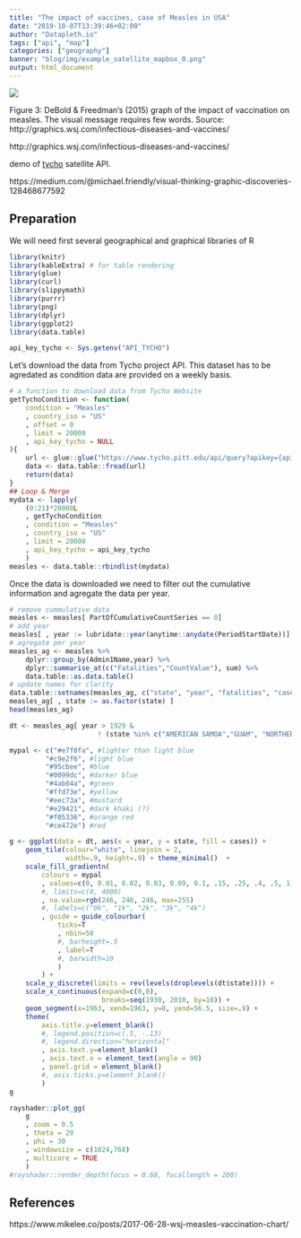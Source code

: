 ```yaml
---
title: "The impact of vaccines, case of Measles in USA"
date: "2019-10-07T13:39:46+02:00"
author: "Datapleth.io"
tags: ["api", "map"]
categories: ["geography"]
banner: "blog/img/example_satellite_mapbox_0.png"
output: html_document
---
```


<img src="https://miro.medium.com/max/1248/1*-Rb6MUZMO8fYnhOTpEUrKA.png">

Figure 3: DeBold & Freedman’s (2015) graph of the impact of vaccination on measles. The visual message requires few words. Source: http://graphics.wsj.com/infectious-diseases-and-vaccines/


http://graphics.wsj.com/infectious-diseases-and-vaccines/

demo of [tycho](https://www.tycho.pitt.edu/dataset/api/) satellite API. 

https://medium.com/@michael.friendly/visual-thinking-graphic-discoveries-128468677592

## Preparation

We will need first several geographical and graphical libraries of R

```r
library(knitr)
library(kableExtra) # for table rendering
library(glue)
library(curl)
library(slippymath)
library(purrr)
library(png)
library(dplyr)
library(ggplot2)
library(data.table)
```


```r
api_key_tycho <- Sys.getenv("API_TYCHO")

```

Let's download the data from Tycho project API. This dataset has to be agredated
as condition data are provided on a weekly basis.

```r
# a function to download data from Tycho Website
getTychoCondition <- function(
    condition = "Measles"
    , country_iso = "US"
    , offset = 0
    , limit = 20000
    , api_key_tycho = NULL
){
    url <- glue::glue("https://www.tycho.pitt.edu/api/query?apikey={api_key_tycho}&ConditionName={condition}&CountryISO={country_iso}&limit={limit}&offset={offset}")
    data <- data.table::fread(url)
    return(data)
}
## Loop & Merge
mydata <- lapply(
    (0:21)*20000L
    , getTychoCondition
    , condition = "Measles"
    , country_iso = "US"
    , limit = 20000
    , api_key_tycho = api_key_tycho
    )
measles <- data.table::rbindlist(mydata)
```

Once the data is downloaded we need to filter out the cumulative information and
agregate the data per year.


```r
# remove cummulative data
measles <- measles[ PartOfCumulativeCountSeries == 0]
# add year
measles[ , year := lubridate::year(anytime::anydate(PeriodStartDate))]
# agregate per year
measles_ag <- measles %>%
    dplyr::group_by(Admin1Name,year) %>%
    dplyr::summarise_at(c("Fatalities","CountValue"), sum) %>%
    data.table::as.data.table()
# update names for clarity
data.table::setnames(measles_ag, c("state", "year", "fatalities", "cases"))
measles_ag[ , state := as.factor(state) ]
head(measles_ag)

```



```r
dt <- measles_ag[ year > 1929 &
                      ! (state %in% c("AMERICAN SAMOA","GUAM", "NORTHERN MARIANA ISLANDS", "PUERTO RICO", "VIRGIN ISLANDS, U.S."))]

mypal <- c("#e7f0fa", #lighter than light blue
         "#c9e2f6", #light blue
         "#95cbee", #blue
         "#0099dc", #darker blue
         "#4ab04a", #green
         "#ffd73e", #yellow
         "#eec73a", #mustard
         "#e29421", #dark khaki (?)
         "#f05336", #orange red
         "#ce472e") #red

g <- ggplot(data = dt, aes(x = year, y = state, fill = cases)) +
    geom_tile(colour="white", linejoin = 2, 
              width=.9, height=.9) + theme_minimal()  +
    scale_fill_gradientn(
        colours = mypal
        , values=c(0, 0.01, 0.02, 0.03, 0.09, 0.1, .15, .25, .4, .5, 1)
        #, limits=c(0, 4000)
        , na.value=rgb(246, 246, 246, max=255)
        #, labels=c("0k", "1k", "2k", "3k", "4k")
        , guide = guide_colourbar(
            ticks=T
            , nbin=50
            #, barheight=.5
            , label=T
            #, barwidth=10
            )
        ) +
    scale_y_discrete(limits = rev(levels(droplevels(dt$state)))) +
    scale_x_continuous(expand=c(0,0), 
                       breaks=seq(1930, 2010, by=10)) +
    geom_segment(x=1963, xend=1963, y=0, yend=56.5, size=.9) +
    theme(
        axis.title.y=element_blank()
        #, legend.position=c(.5, -.13)
        #, legend.direction="horizontal"
        , axis.text.y=element_blank()
        , axis.text.x = element_text(angle = 90)
        , panel.grid = element_blank()
        #, axis.ticks.y=element_blank()
        )
g
```





```r
rayshader::plot_gg(
    g
    , zoom = 0.5
    , theta = 20
    , phi = 30
    , windowsize = c(1024,768)
    , multicore = TRUE
    )
#rayshader::render_depth(focus = 0.68, focallength = 200)
```



## References

https://www.mikelee.co/posts/2017-06-28-wsj-measles-vaccination-chart/
